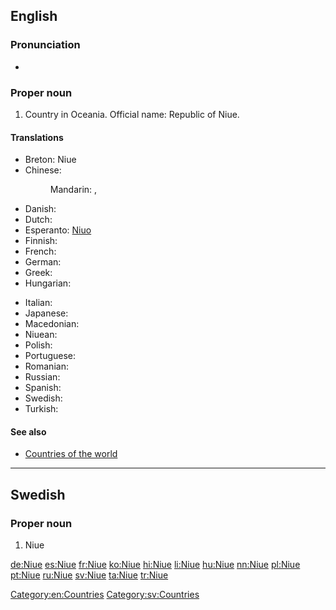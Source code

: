 ==English==
{{wikipedia}}

===Pronunciation===
* {{IPA|/ˈnjuːeɪ/|lang=en}}

===Proper noun===
{{en-proper noun}}

# Country in Oceania. Official name: Republic of Niue.

====Translations====
{{trans-top|Republic of Niue}}
* Breton: Niue
* Chinese:
*: Mandarin: {{t-|cmn|紐埃|sc=Hani}}, {{t-|cmn|纽埃|tr=Niǔāi|sc=Hani}}
* Danish: {{t-|da|Niue}}
* Dutch: {{t-|nl|Niue}}
* Esperanto: [[Niuo]]
* Finnish: {{t-|fi|Niue}}
* French: {{t+|fr|Nioué}}
* German: {{t+|de|Niue}}
* Greek: {{t+|el|Νιούε}}
* Hungarian: {{t+|hu|Niue}}
{{trans-mid}}
* Italian: {{t-|it|Niue}}
* Japanese: {{t-|ja|ニウエ|tr=Niue}}
* Macedonian: {{t|mk|Ниуе|n|tr=Níue}}
* Niuean: {{tø|niu|Niuē}}
* Polish: {{t+|pl|Niue}}
* Portuguese: {{t+|pt|Niue}}
* Romanian: {{t-|ro|Niue}}
* Russian: {{t|ru|Ниуэ|m|tr=Niúe|sc=Cyrl}}
* Spanish: {{t+|es|Niue}}
* Swedish: {{t+|sv|Niue}}
* Turkish: {{t+|tr|Niue}}
{{trans-bottom}}

====See also====
* [[Appendix:Countries of the world|Countries of the world]]

[[Category:en:Countries]]

----

==Swedish==

===Proper noun===
{{head|sv|proper noun}}

# Niue

[[Category:sv:Countries]]

[[de:Niue]]
[[es:Niue]]
[[fr:Niue]]
[[ko:Niue]]
[[hi:Niue]]
[[li:Niue]]
[[hu:Niue]]
[[nn:Niue]]
[[pl:Niue]]
[[pt:Niue]]
[[ru:Niue]]
[[sv:Niue]]
[[ta:Niue]]
[[tr:Niue]]